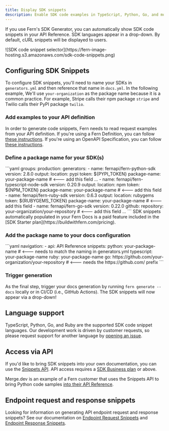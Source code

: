 ```yaml
---
title: Display SDK snippets
description: Enable SDK code examples in TypeScript, Python, Go, and more from the request and response examples documented in your API definition. Once enabled, Fern Docs will automatically populate the snippets within your API Reference.
---
```


If you use Fern's SDK Generator, you can automatically show SDK code snippets in your API Reference. SDK languages appear in a drop-down. By default, cURL snippets will be displayed to users.

<Frame>
![SDK code snippet selector](https://fern-image-hosting.s3.amazonaws.com/sdk-code-snippets.png)
</Frame>

## Configuring SDK Snippets

To configure SDK snippets, you'll need to name your SDKs in `generators.yml` and then reference that name in `docs.yml`. In the following example, We'll use `your-organization` as the package name because it is a common practice. For example, Stripe calls their npm package `stripe` and Twilio calls their PyPI package `twilio`.

### Add examples to your API definition

In order to generate code snippets, Fern needs to read request examples from your API definition. If you're using a Fern Definition, you can follow [these instructions](/learn/api-definition/fern/examples). If you're using an OpenAPI Specification, you can follow [these instructions](https://swagger.io/docs/specification/adding-examples/).

### Define a package name for your SDK(s)

<CodeBlock title="generators.yml">
```yaml
groups:
  production:
    generators:
      - name: fernapi/fern-python-sdk
        version: 2.8.0
        output:
          location: pypi
          token: ${PYPI_TOKEN}
          package-name: your-package-name # <--- add this field
        ...
     - name: fernapi/fern-typescript-node-sdk
        version: 0.20.9
        output:
          location: npm
          token: ${NPM_TOKEN}
          package-name: your-package-name # <--- add this field
     - name: fernapi/fern-ruby-sdk
        version: 0.6.3
        output:
          location: rubygems
          token: ${RUBYGEMS_TOKEN}
          package-name: your-package-name # <--- add this field
     - name: fernapi/fern-go-sdk
        version: 0.22.0
        github:
          repository: your-organization/your-repository # <--- add this field
        ...        
```
</CodeBlock>

<Callout intent='info'>
  SDK snippets automatically populated in your Fern Docs is a paid feature included
  in the [SDK Starter plan](https://buildwithfern.com/pricing).
</Callout>

### Add the package name to your docs configuration

<CodeBlock title="docs.yml">
```yaml 
navigation:
  - api: API Reference
    snippets:
      python: your-package-name  # <--- needs to match the naming in generators.yml
      typescript: your-package-name
      ruby: your-package-name
      go: https://github.com/your-organization/your-repository # <--- needs the https://github.com/ prefix
```
</CodeBlock>

### Trigger generation

As the final step, trigger your docs generation by running `fern generate --docs` locally or in CI/CD (i.e., GitHub Actions). The SDK snippets will now appear via a drop-down!

## Language support

TypeScript, Python, Go, and Ruby are the supported SDK code snippet languages. Our development work is driven by customer requests, so please request support for another language by [opening an issue](https://github.com/fern-api/fern/issues/new/choose).

## Access via API

If you'd like to bring SDK snippets into your own documentation, you can use the [Snippets API](/learn/cli-api/api-reference/snippets/get). API access requires a [SDK Business plan](https://buildwithfern.com/pricing) or above.

Merge.dev is an example of a Fern customer that uses the Snippets API to bring Python code samples [into their API Reference](https://docs.merge.dev/hris/employees/#employees_list).

## Endpoint request and response snippets

Looking for information on generating API endpoint request and response snippets? See our documentation on [Endpoint Request Snippets](/learn/docs/components/request-snippet) and [Endpoint Response Snippets](/learn/docs/components/response-snippet).
